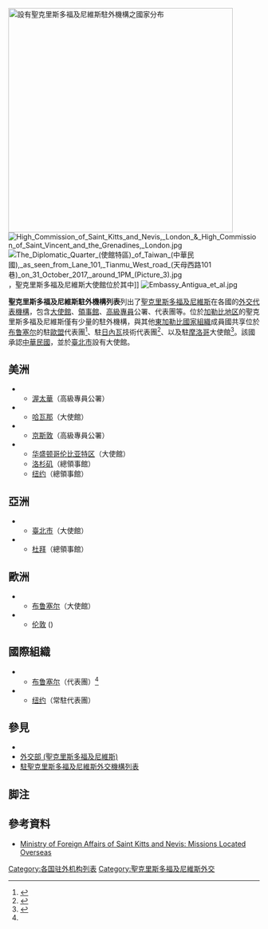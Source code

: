 {{NoteTA|G1=地名}}
[[Image:Diplomatic missions of Saint Kitts and Nevis.png|thumb|right|450px|設有聖克里斯多福及尼維斯駐外機構之國家分布
{{legend|red|聖克里斯多福及尼維斯}}
{{legend|#002fa7|設有聖克里斯多福及尼維斯駐外機構之國家}}
]]
[[File:High_Commission_of_Saint_Kitts_and_Nevis,_London_&_High_Commission_of_Saint_Vincent_and_the_Grenadines,_London.jpg|thumb]]
[[File:The_Diplomatic_Quarter_(使館特區)_of_Taiwan_(中華民國),_as_seen_from_Lane_101,_Tianmu_West_road_(天母西路101巷)_on_31_October_2017,_around_1PM_(Picture_3).jpg|right]]，聖克里斯多福及尼維斯大使館位於其中]]
[[Image:Embassy_Antigua_et_al.jpg|right]]

'''聖克里斯多福及尼維斯駐外機構列表'''列出了[[聖克里斯多福及尼維斯|聖克里斯多福及尼維斯]]在各國的[[外交代表機構|外交代表機構]]，包含[[大使館|大使館]]、[[領事館|領事館]]、[[高級專員|高級專員]]公署、代表團等。位於[[加勒比地区|加勒比地区]]的聖克里斯多福及尼維斯僅有少量的駐外機構，與其他[[東加勒比國家組織|東加勒比國家組織]]成員國共享位於[[布鲁塞尔-首都大区|布鲁塞尔]]的駐[[歐洲聯盟|歐盟]]代表團<ref name="OECS Brussels">{{cite web|title=Brussels Mission|url=https://pressroom.oecs.org/category/brussels-mission|publisher=Organisation of Eastern Caribbean States|accessdate=2020-09-26|archive-date=2020-08-01|archive-url=https://web.archive.org/web/20200801184640/https://pressroom.oecs.org/category/brussels-mission|dead-url=no}}</ref>、駐[[日內瓦|日內瓦]]技術代表團<ref>{{cite web|title=The OECS Technical Mission in Geneva|url=https://www.oecs.org/our-work/overseas/geneva|publisher=Organisation of Eastern Caribbean States|accessdate=2020-09-26|archive-date=2020-09-26|archive-url=https://web.archive.org/web/20200926174922/https://www.oecs.org/our-work/overseas/geneva|dead-url=no}}</ref>、以及駐[[摩洛哥|摩洛哥]]大使館<ref>{{cite web|title=The Embassies of the Eastern Caribbean States to the Kingdom of Morocco|publisher=Organisation of Eastern Caribbean States|url=https://oecs.org/embassies-of-eastern-caribbean-states-morocco|accessdate=2020-09-26|archive-date=2020-09-26|archive-url=https://web.archive.org/web/20200926174922/https://oecs.org/embassies-of-eastern-caribbean-states-morocco|dead-url=no}}</ref>。該國承認[[中華民國|中華民國]]，並於[[臺北市|臺北市]]設有大使館。

==美洲==
*{{CAN}}
** [[渥太華|渥太華]]（高級專員公署）
*{{CUB}}
** [[哈瓦那|哈瓦那]]（大使館）
*{{JAM}}
** [[京斯敦|京斯敦]]（高級專員公署）
*{{USA}}
** [[华盛顿哥伦比亚特区|华盛顿哥伦比亚特区]]（大使館）
**[[洛杉矶|洛杉矶]]（總領事館）
**[[纽约|纽约]]（總領事館）

==亞洲==
*{{ROC-TWN}}
** [[臺北市|臺北市]]（大使館）{{NoteTag|兼轄國包含[[日本|日本]]}}
*{{ARE}}
** [[杜拜|杜拜]]（總領事館）

==歐洲==
*{{BEL}}
** [[布鲁塞尔-首都大区|布鲁塞尔]]（大使館）
*{{GBR}}
** [[伦敦|伦敦]] ({{tsl|en|High Commission of Saint Kitts and Nevis, London|聖克里斯多福及尼維斯駐倫敦高級專員公署|高級專員公署}})

==國際組織==
* {{EU}}
**[[布鲁塞尔-首都大区|布鲁塞尔]]（代表團）<ref name="OECS Brussels"/>
* {{UNO}}
**[[纽约|纽约]]（常駐代表團）

==參見==
{{portal box|國際關係}}
* {{tsl|en|Foreign relations of Saint Kitts and Nevis|聖克里斯多福及尼維斯外交}}
* [[外交部_(聖克里斯多福及尼維斯)|外交部 (聖克里斯多福及尼維斯)]]
* [[駐聖克里斯多福及尼維斯外交機構列表|駐聖克里斯多福及尼維斯外交機構列表]]
==脚注==
{{Reflist|group=註}}

==參考資料==
{{reflist}}
* [http://foreign.gov.kn/embassies-overseas/ Ministry of Foreign Affairs of Saint Kitts and Nevis: Missions Located Overseas]

{{聖基茨和尼維斯外交}}
{{美洲題目|駐外機構列表}}

[[Category:各国驻外机构列表|Category:各国驻外机构列表]]
[[Category:聖克里斯多福及尼維斯外交|Category:聖克里斯多福及尼維斯外交]]